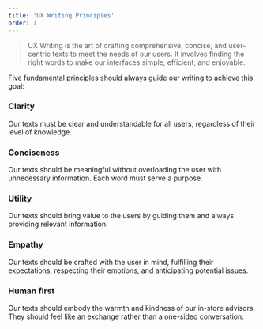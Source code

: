 ```yaml
---
title: 'UX Writing Principles'
order: 1
---
```


> UX Writing is the art of crafting comprehensive, concise, and user-centric texts to meet the needs of our users. It involves finding the right words to make our interfaces simple, efficient, and enjoyable.

Five fundamental principles should always guide our writing to achieve this goal:

### Clarity

Our texts must be clear and understandable for all users, regardless of their level of knowledge.

### Conciseness

Our texts should be meaningful without overloading the user with unnecessary information. Each word must serve a purpose.

### Utility

Our texts should bring value to the users by guiding them and always providing relevant information.

### Empathy

Our texts should be crafted with the user in mind, fulfilling their expectations, respecting their emotions, and anticipating potential issues.

### Human first

Our texts should embody the warmth and kindness of our in-store advisors. They should feel like an exchange rather than a one-sided conversation.

